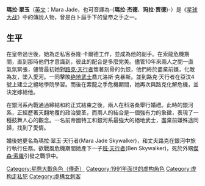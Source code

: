 {{unreferenced|time=2010-08-02T10:41:38+00:00}}
{{Infobox Star Wars character
| name        = 瑪拉·翠玉·天行者<br />Mara Jade Skywalker
| source      = 星際大戰
| image       = 
| size        = 
| caption     = 
| first       = 衍生小說<br />索龍三部曲－帝國傳承<br />(The Thrawn Trilogy－Heir to the Empire)
| last        = 
| portrayer   = 香儂·麥藍道(Shannon McRandle)<br />星球大戰可改造卡片遊戲(Star Wars Customizable Card Game)
| voiceactor  = 廣播劇：<br>莎曼莎·班奈特(Samantha Bennett)<br />絕地大反攻廣播劇(Return of the Jedi radio drama)<br>遊戲；<br />海蒂·夏農(Heidi Shannon)<br>星球大戰絕地武士：西斯的奧秘<br>(Star Wars Jedi Knight: Mysteries of the Sith)<br />星球大战银河战场<br />(Star Wars: Galactic Battlegrounds)<br>伊迪·米爾曼(Edie Mirman)<br> 星際大戰格鬥版<br />(Star Wars: Masters of Teräs Käsi)<br>凱特・舒西(Kath Soucie)<br />星球大战：战火中的帝国<br />(Star Wars: Empire at War)
| occuption   = 皇帝之手<br/>[[絕地武士|絕地武士]]
| planet      = [[克魯斯根|克魯斯根]]
| affiliation = [[銀河帝國|銀河帝國]]<br />新[[銀河共和國|共和國]]<br />[[絕地武士|絕地武士]]<br />銀河聯邦
| species     = 人類
| gender      = 女性
| family      = [[路克·天行者|路克·天行者]]<br>[[班·天行者|班·天行者]]
}}

'''瑪拉·翠玉'''（[[英文|英文]]：Mara Jade，也可音譯為-{'''瑪拉·杰德'''、'''玛拉·贾德'''}-）是《[[星球大战|星球大战]]》中的傳說人物，曾是白卜庭手下的皇帝之手之一。

==生平==
在皇帝過世後，她為走私客泰隆·卡爾德工作，並成為他的副手。在索龍危機期間，直到那時他們才意識到，彼此的配合是多麼完美。儘管10年來兩人之間一直氣氛緊張，儘管最初她對[[路克·天行者|路克·天行者]]懷著刻骨的仇恨，他們終於盡棄前嫌，化敵為友，墜入愛河。一同擊敗[[绝地武士|绝地武士]]喬兀洛斯·克暴斯。並到路克·天行者在亞汶4號上建立之絕地學院學習。而後在索龍之手危機期間，她再次與路克化解危機，並決定嫁給他。

在銀河系內戰通過締結和約正式結束之後，兩人在科洛桑舉行婚禮。此時的銀河系，正經歷著天翻地覆的政治變革，而兩人的結合是一個強有力的象徵，表現了一種鼓舞人心的觀念。一名前帝國特工和銀河系最強大的絕地武士，盡棄前嫌殊途同歸，找到了愛情。

婚後她更名為瑪拉·翠玉·天行者(Mara Jade Skywalker)，和丈夫路克在銀河中旅行執行任務。欲戰風危機期間她產下一子[[班·天行者|班·天行者]](Ben Skywalker)，死於外甥[[傑森·索羅|傑森·索羅]]引發之戰爭中。
{{虛構人物小作品}}

{{Portal|星球大战}}
{{星際大戰宇宙}}

{{DEFAULTSORT:Jade, Mara}}
[[Category:星際大戰角色（傳奇）|Category:星際大戰角色（傳奇）]]
[[Category:1991年面世的虚构角色|Category:1991年面世的虚构角色]]
[[Category:虚构走私犯|Category:虚构走私犯]]
[[Category:虛構女刺客|Category:虛構女刺客]]